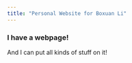 ```yaml
---
title: "Personal Website for Boxuan Li"
---
```


### I have a webpage!

And I can put all kinds of stuff on it!